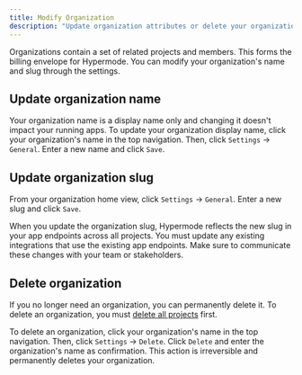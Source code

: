```yaml
---
title: Modify Organization
description: "Update organization attributes or delete your organization"
---
```


Organizations contain a set of related projects and members. This forms the billing envelope for Hypermode. You can modify your organization's name and slug through the settings.

## Update organization name

Your organization name is a display name only and changing it doesn't impact your running apps. To update your organization display name, click your organization's name in the top navigation. Then, click `Settings` → `General`. Enter a new name and click `Save`.

## Update organization slug

From your organization home view, click `Settings` → `General`. Enter a new slug and click `Save`.

<Warning>
  When you update the organization slug, Hypermode reflects the new slug in your
  app endpoints across all projects. You must update any existing integrations
  that use the existing app endpoints. Make sure to communicate these changes
  with your team or stakeholders.
</Warning>

## Delete organization

If you no longer need an organization, you can permanently delete it. To delete an organization, you must [delete all projects](/modify-project#delete-project) first.

To delete an organization, click your organization's name in the top navigation. Then, click `Settings` → `Delete`. Click `Delete` and enter the organization's name as confirmation. This action is irreversible and permanently deletes your organization.

